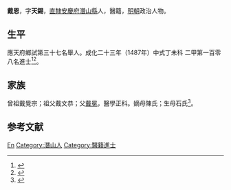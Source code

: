 {{Otheruses|other=名为戴恩的其他人物|戴恩}}
{{Otheruses|other=名为戴天锡的其他人物|戴天锡}}
{{明清人物信息框
| 姓名 = 戴恩
| 原名 =
| 圖片名稱= 
| 圖片大小 =
| 圖片說明 = 
| 最高職務 =
| 國家 = 大明 
| 爵位 =
| 籍貫 = [[南直隸|直隸]][[安慶府|安慶府]][[潛山縣|潛山縣]]
| 族裔 = 
| 字號 = 
| 諡號 =
| 出生日期 = 七月二十一日
| 出生地點 =
| 逝世日期 = 卒年不詳 
| 逝世地點 =
| 墓葬 =
| 配偶 = 胡氏
| 親屬 = 
| 出身 =
* 成化二十三年丁未科進士出身
| 經歷 =
| 著作 = 
}}
'''戴恩'''{{BD|1464年||？年||}}，字'''天錫'''，[[南直隸|直隸]][[安慶府|安慶府]][[潛山縣|潛山縣]]人，醫籍，[[明朝|明朝]]政治人物。

== 生平 ==
應天府鄉試第三十七名舉人。成化二十三年（1487年）中式丁未科<!---會試第七十四名--->二甲第一百零八名進士<ref>{{Cite book|title=《[[皇明贡举考|皇明贡举考]]》卷五|last=（明）[[张朝瑞|张朝瑞]]|first=|publisher=《续修四库全书》史部第828册|year=|isbn=|location=|pages=}}</ref><ref>{{Cite book|title=贡举志五种 上|last=鲁小俊，江俊伟著|first=|publisher=武汉：武汉大学出版社|year=2009|isbn=978-7-307-07043-1|location=|pages=256-258}}</ref>。

== 家族 ==
曾祖戴覺宗；祖父戴文恭；父[[戴冕|戴冕]]，醫學正科。嫡母陳氏；生母石氏<ref>{{Cite book|title=天一阁藏明代科举录选刊 登科录 点校本|last=龚延明主编|first=|publisher=宁波出版社|year=2016|isbn=978-7-5526-2320-8|location=宁波|pages=|quote=《天一閣藏明代科舉錄選刊.登科錄》之《成化二十三年進士登科錄》}}</ref>。

==参考文献==
{{reflist}}

{{成化二十三年丁未科殿試金榜}}

{{Authority control}}

{{DEFAULTSORT:Dai}}
[[Category:戴姓|En]]
[[Category:潛山人|Category:潛山人]]
[[Category:醫籍進士|Category:醫籍進士]]